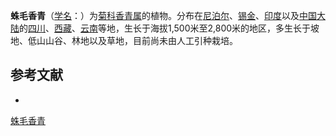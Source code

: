 {{Speciesbox
| name = 蛛毛香青
| status = 
| status_system = 
| image =
| genus = Anaphalis
| species = busua
| authority = (Buch.-Ham.) DC.
}}

'''蛛毛香青'''（[[学名|学名]]：{{lang|la|''Anaphalis busua''}}）为[[菊科|菊科]][[香青属|香青属]]的植物。分布在[[尼泊尔|尼泊尔]]、[[锡金|锡金]]、[[印度|印度]]以及[[中国大陆|中国大陆]]的[[四川|四川]]、[[西藏|西藏]]、[[云南|云南]]等地，生长于海拔1,500米至2,800米的地区，多生长于坡地、低山山谷、林地以及草地，目前尚未由人工引种栽培。

== 参考文献 ==
<div class="references-small">
* {{cite web| url =http://www.bioinfo.cn/db05/KmzwSpecies.php?action=view&id=2874| title =蛛毛香青| work =《中国高等植物数据库全库》| publisher =中国科学院微生物研究所| author =昆明植物研究所| accessdate =2009-02-23| deadurl =yes| archiveurl =https://web.archive.org/web/20160305024712/http://www.bioinfo.cn/db05/KmzwSpecies.php?action=view&id=2874| archivedate =2016-03-05| df =}}
</div>
{{Taxonbar|from=Q15226259}}

[[Category:香青属|蛛毛香青]]


{{植物小作品}}